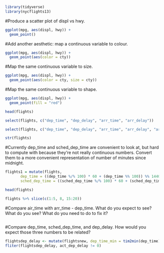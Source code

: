 ```{r}
library(tidyverse)
library(nycflights13)
```
#Produce a scatter plot of displ vs hwy.
```{r}
ggplot(mpg, aes(displ, hwy)) +
  geom_point()
```

#Add another aesthetic: map a continuous variable to colour.
```{r}
ggplot(mpg, aes(displ, hwy)) +
  geom_point(aes(color = cty))
```

#Map the same continuous variable to size.
```{r}
ggplot(mpg, aes(displ, hwy)) +
  geom_point(aes(color = cty, size = cty))
```

#Map the same continuous variable to shape.
```{r}
ggplot(mpg, aes(displ, hwy)) +
  geom_point(fill = "red")
```

```{r}
head(flights)
```

```{r}
select(flights, c("dep_time", "dep_delay", "arr_time", "arr_delay"))
```
```{r}
select(flights, c("dep_time", "dep_delay", "arr_time", "arr_delay", "arr_delay"))
```
```{r}
str(flights)
```
#Currently dep_time and sched_dep_time are convenient to look at, but hard to compute with because they’re not really continuous numbers. Convert them to a more convenient representation of number of minutes since midnight.
```{r}
flights1 = mutate(flights,
       dep_time = ((dep_time %/% 100) * 60 + (dep_time %% 100)) %% 1440,
       sched_dep_time = ((sched_dep_time %/% 100) * 60 + (sched_dep_time %% 100)) %% 1440)
```

```{r}
head(flights)
```


```{r}
flights %>% slice(c(1:5, 8, 15:20))
```
#Compare air_time with arr_time - dep_time. What do you expect to see? What do you see? What do you need to do to fix it?
```{r}

```

#Compare dep_time, sched_dep_time, and dep_delay. How would you expect those three numbers to be related?
```{r}
flightsdep_delay <- mutate(flightsnew, dep_time_min = tim2min(dep_time), sched_dep_time_min = tim2min(sched_dep_time), act_dep_delay = dep_delay-dep-time + sched_dep_time_min)
fliter(flightsdep_delay, act_dep_delay != 0)
```



